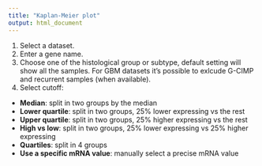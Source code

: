 ```yaml
---
title: "Kaplan-Meier plot"
output: html_document
---
```


1. Select a dataset.
2. Enter a gene name.
3. Choose one of the histological group or subtype, default setting will show all the samples. For GBM datasets it's possible to exlcude G-CIMP and recurrent samples (when available).   
4. Select cutoff:       
  + **Median**: split in two groups by the median   
  + **Lower quartile**: split in two groups, 25% lower expressing vs the rest   
  + **Upper quartile**: split in two groups, 25% higher expressing vs the rest   
  + **High vs low**: split in two groups, 25% lower expressing vs 25% higher expressing   
  + **Quartiles**: split in 4 groups  
  + **Use a specific mRNA value**: manually select a precise mRNA value   
